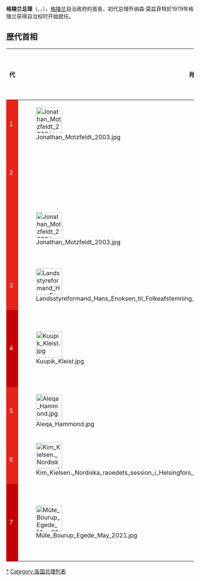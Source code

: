 {{noteTA
|1=zh-cn:阿莱卡·哈蒙德; zh-tw:艾蕾卡·韓蒙德
}}
{{Infobox official post
|name = 总理
|post                     = 总理
|body                     = 格陵兰
|native_name              =  Naalakkersuisut Siulittaasuat
|insignia                 = Coat of arms of Greenland.svg
|insigniacaption          = [[格陵兰徽标|格陵兰徽标]]
|insigniasize             = 110px
|flag                     = Flag of Greenland.svg
|flagsize                 = 110px
|flagcaption              = [[格陵兰旗帜|格陵兰旗帜]]
|image                    = 
|imagesize                = 
|incumbent                = [[穆特·布鲁普·埃吉德|穆特·布鲁普·埃吉德]]
|incumbentsince           = 2021年4月23日
|style                    = Mr./Mrs.<br>[[阁下|His Excellency]] <small>（外交上, 丹麦和格陵兰以外<ref>[https://www.un.int/protocol/], Protocol and Liaison Service, [[联合国|United Nations]].</ref>）</small>
|member_of                = {{le|格陵蘭內閣|Cabinet of Greenland|内阁}}
|residence                = B-29
|seat                     = [[格陵兰|格陵兰]][[努克|努克]]
|appointer                = [[丹麦君主列表|丹麥君主]]任命
|appointer_qualified      = 赢得[[格陵兰议会|议会]][[议会制|多数支持]]的人
|termlength               = 没有指定任期，最高四年
|formation                = 1979年5月1日
|first                    = {{le|乔纳森·莫兹菲特|Jonathan Motzfeldt}}
|salary                   = 
|website                  = [http://naalakkersuisut.gl/en/Naalakkersuisut/Departments/Formandens-departement The Prime Minister's Office]
}}
'''格陵兰总理'''（{{lang-kl|Naalakkersuisut siulittaasuat}}、{{lang-da|Landsstyreformand}}、{{lang-en|Prime Minister of Greenland}}），[[格陵兰|格陵兰]]自治政府的首長，初代总理乔纳森·莫兹菲特於1979年格陵兰获得自治权时开始就任。

==歴代首相==
{| class="wikitable"
|-
! width=8|代
! width=70|肖像
! width=200|名<br/><small>（生没年）</small>
! width=120|就任日
! width=120|退任日
! width=110|所属政党
! 选举
|-  bgcolor=#FFE8E8
! style="background:#E4251A; color:white;"| 1
| [[File:Jonathan_Motzfeldt_2003.jpg|70px]]
| '''{{tsl|en|Jonathan Motzfeldt|乔纳森·莫兹菲特}}'''<br/><small>（1938–2010）</small>
| 1979年5月1日 || 1991年3月18日
| [[前进_(格陵兰)|進步党]]
| {{tsl|en|Greenlandic general election, 1979|1979年格陵蘭議會選舉|1979}}<br>{{tsl|en|Greenlandic general election, 1983|1983年格陵蘭議會選舉|1983}}<br>{{tsl|en|Greenlandic general election, 1984|1984年格陵蘭議會選舉|1984}}<br>{{tsl|en|Greenlandic general election, 1987|1987年格陵蘭議會選舉|1987}}
|-  bgcolor=#FFE8E8
! style="background:#E4251A; color:white;"| 2
| 
| '''{{tsl|en|Lars Emil Johansen|埃米尔·约翰森}}'''<br/><small>（1946– ）</small>
| 1991年3月18日 || 1997年9月19日
| 進步党
| {{tsl|en|Greenlandic general election, 1991|1991年格陵蘭議會選舉|1991}}<br>{{tsl|en|Greenlandic general election, 1995|1995年格陵蘭議會選舉|1995}}
|-  bgcolor=#FFE8E8
! style="background:#E4251A; color:white;"| {{small|(1)}}
| [[File:Jonathan_Motzfeldt_2003.jpg|70px]]
| '''乔纳森·莫兹菲特'''（2次）<br/><small>（1938–2010）</small>
| 1997年9月19日 || 2002年12月14日
| 進步党
| {{tsl|en|Greenlandic general election, 1999|1999年格陵蘭議會選舉|1999}}
|-  bgcolor=#FFE8E8
! style="background:#E4251A; color:white;"| 3
| [[File:Landsstyreformand_Hans_Enoksen_til_Folkeafstemning_i_Multihallen_i_Nuuk_med_Pipaluk_Petersen_pa_5_ar.jpg|70px]]
| '''[[汉斯·埃诺克森|汉斯·埃诺克森]]'''<br/><small>（1956– ）</small>
| 2002年12月14日 || 2009年6月12日
| 進步党
| {{tsl|en|Greenlandic general election, 2002|2002年格陵蘭議會選舉|2002}}<br>{{tsl|en|Greenlandic general election, 2005|2005年格陵蘭議會選舉|2005}}
|-  bgcolor=#FAAFBA
! style="background:#C40006; color:white;"| 4
| [[File:Kuupik_Kleist.jpg|70px]]
| '''[[库皮克·克雷斯特|库皮克·克雷斯特]]'''<br/><small>（1958– ）</small>
| 2009年6月12日 || 2013年4月5日
| [[因纽特人共同体|因纽特人共同体]]
| {{tsl|en|Greenlandic general election, 2009|2009年格陵蘭議會選舉|2009}}
|-  bgcolor=#FFE8E8
! style="background:#E4251A; color:white;"| 5
| [[File:Aleqa_Hammond.jpg|70px]]
| '''[[艾蕾卡·韓蒙德|艾蕾卡·韓蒙德]]'''<br/><small>（1965– ）</small>
| 2013年4月5日 || 2014年9月30日
| 進步党
| [[2013年格陵蘭議會選舉|2013]]
|-  bgcolor=#FFE8E8
! style="background:#E4251A; color:white;"| 6
| [[File:Kim_Kielsen._Nordiska_raoedets_session_i_Helsingfors_2012.jpg|70px]]
| '''[[金·基尔森|金·基尔森]]'''<br/><small>（1966– ）</small>
| 2014年9月30日 || 2021年4月23日
| 進步党
| {{tsl|en|Greenlandic general election, 2014|2014年格陵蘭議會選舉|2014}}<br> {{tsl|en|Greenlandic general election, 2018|2018年格陵蘭議會選舉|2018}}
|- bgcolor=#FAAFBA
! style="background:#C40006; color:white;"| 7
| [[File:Múte_Bourup_Egede_May_2021.jpg|70px]]
| '''{{tsl|en|Múte Bourup Egede|Múte Bourup Egede}}'''<br/><small>（1987– ）</small>
| 2021年4月23日 || 現任
| [[因纽特人共同体|因纽特人共同体]]
| [[2021年格陵蘭大選|2021]]
|}

{{美洲政府首腦}}

{{Greenland-stub}}
[[Category:格陵兰总理|*]]
[[Category:各国总理列表|Category:各国总理列表]]